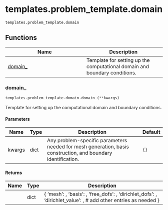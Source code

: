 # templates.problem_template.domain { #skrom.templates.problem_template.domain }

`templates.problem_template.domain`



## Functions

| Name | Description |
| --- | --- |
| [domain_](#skrom.templates.problem_template.domain.domain_) | Template for setting up the computational domain and boundary conditions. |

### domain_ { #skrom.templates.problem_template.domain.domain_ }

```python
templates.problem_template.domain.domain_(**kwargs)
```

Template for setting up the computational domain and boundary conditions.

#### Parameters {.doc-section .doc-section-parameters}

| Name   | Type   | Description                                                                                                  | Default   |
|--------|--------|--------------------------------------------------------------------------------------------------------------|-----------|
| kwargs | dict   | Any problem-specific parameters needed for mesh generation, basis construction, and boundary identification. | `{}`      |

#### Returns {.doc-section .doc-section-returns}

| Name   | Type   | Description                                                                                                                                                                                                                                                  |
|--------|--------|--------------------------------------------------------------------------------------------------------------------------------------------------------------------------------------------------------------------------------------------------------------|
|        | dict   | {     'mesh': <mesh object>,     'basis': <finite-element basis object>,     'free_dofs': <array of free DOFs>,     'dirichlet_dofs': <array of Dirichlet DOFs>,     'dirichlet_value': <value imposed on Dirichlet BC>,     # add other entries as needed } |